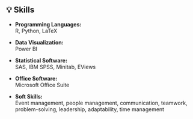 ## 💡 Skills

- **Programming Languages:**  
  R, Python, LaTeX

- **Data Visualization:**  
  Power BI

- **Statistical Software:**  
  SAS, IBM SPSS, Minitab, EViews

- **Office Software:**  
  Microsoft Office Suite

- **Soft Skills:**  
  Event management, people management, communication, teamwork, problem-solving, leadership, adaptability, time management